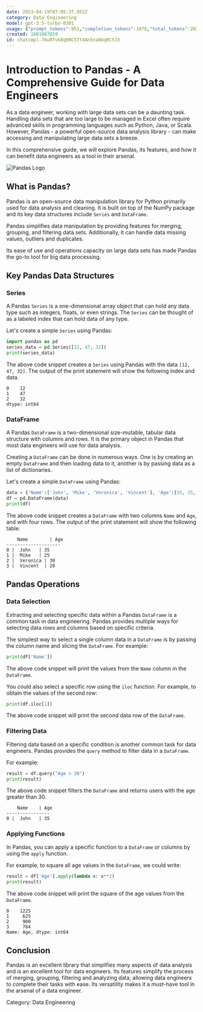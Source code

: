```yaml
---
date: 2023-04-19T07:05:37.852Z
category: Data Engineering
model: gpt-3.5-turbo-0301
usage: {"prompt_tokens":951,"completion_tokens":1078,"total_tokens":2029}
created: 1681887859
id: chatcmpl-76w9Tvk8qRRC5Tt4An5naNUqRCtJ3
---
```


# Introduction to Pandas - A Comprehensive Guide for Data Engineers

As a data engineer, working with large data sets can be a daunting task. Handling data sets that are too large to be managed in Excel often require advanced skills in programming languages such as Python, Java, or Scala. However, Pandas - a powerful open-source data analysis library - can make accessing and manipulating large data sets a breeze.

In this comprehensive guide, we will explore Pandas, its features, and how it can benefit data engineers as a tool in their arsenal.

![Pandas Logo](https://miro.medium.com/max/1200/1*D8lWMgHPYRAkjnDvHWbi-Q.png)

## What is Pandas?

Pandas is an open-source data manipulation library for Python primarily used for data analysis and cleaning. It is built on top of the NumPy package and its key data structures include `Series` and `DataFrame`.

Pandas simplifies data manipulation by providing features for merging, grouping, and filtering data sets. Additionally, it can handle data missing values, outliers and duplicates.

Its ease of use and operations capacity on large data sets has made Pandas the go-to tool for big data processing.

## Key Pandas Data Structures

### Series
A Pandas `Series` is a one-dimensional array object that can hold any data type such as integers, floats, or even strings. The `Series` can be thought of as a labeled index that can hold data of any type.

Let's create a simple `Series` using Pandas:

```python
import pandas as pd
series_data = pd.Series([12, 47, 32])
print(series_data)
```

The above code snippet creates a `Series` using Pandas with the data `[12, 47, 32]`. The output of the print statement will show the following index and data.

```
0    12
1    47
2    32
dtype: int64
```

### DataFrame
A Pandas `DataFrame` is a two-dimensional size-mutable, tabular data structure with columns and rows. It is the primary object in Pandas that most data engineers will use for data analysis.

Creating a `DataFrame` can be done in numerous ways. One is by creating an empty `DataFrame` and then loading data to it, another is by passing data as a list of dictionaries.

Let's create a simple `DataFrame` using Pandas:

```python
data = {'Name':['John', 'Mike', 'Veronica', 'Vincent'], 'Age':[35, 25, 30, 28]}
df = pd.DataFrame(data)
print(df)
```

The above code snippet creates a `DataFrame` with two columns `Name` and `Age`, and with four rows. The output of the print statement will show the following table.

```
    Name        | Age
--------------------
0 |  John   | 35
1 |  Mike   | 25
2 |  Veronica | 30
3 |  Vincent  | 28
```

## Pandas Operations

### Data Selection

Extracting and selecting specific data within a Pandas `DataFrame` is a common task in data engineering. Pandas provides multiple ways for selecting data rows and columns based on specific criteria.

The simplest way to select a single column data in a `DataFrame` is by passing the column name and slicing the `DataFrame`. For example:

```python
print(df['Name'])
```

The above code snippet will print the values from the `Name` column in the `DataFrame`.

You could also select a specific row using the `iloc` function. For example, to obtain the values of the second row:

```python
print(df.iloc[1])
```

The above code snippet will print the second data row of the `DataFrame`.

### Filtering Data
Filtering data based on a specific condition is another common task for data engineers. Pandas provides the `query` method to filter data in a `DataFrame`. 

For example:

```python
result = df.query("Age > 30")
print(result)
```

The above code snippet filters the `DataFrame` and returns users with the age greater than 30.

```
    Name    | Age
----------------
0 |  John   | 35
```

### Applying Functions
In Pandas, you can apply a specific function to a `DataFrame` or columns by using the `apply` function. 

For example, to square all age values in the `DataFrame`, we could write:

```python
result = df['Age'].apply(lambda x: x**2)
print(result)
```

The above code snippet will print the square of the age values from the `DataFrame`.

```
0    1225
1     625
2     900
3     784
Name: Age, dtype: int64
```

## Conclusion
Pandas is an excellent library that simplifies many aspects of data analysis and is an excellent tool for data engineers. Its features simplify the process of merging, grouping, filtering and analyzing data, allowing data engineers to complete their tasks with ease. Its versatility makes it a must-have tool in the arsenal of a data engineer.

Category: Data Engineering